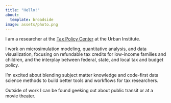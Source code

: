 ```yaml
---
title: "Hello!"
about:
  template: broadside
image: assets/photo.png
---
```

   
I am a researcher at the [Tax Policy Center](https://taxpolicycenter.org) at the Urban Institute. 

I work on microsimulation modeling, quantitative analysis, and data visualization, focusing on refundable tax credits for low-income families and children, and the interplay between federal, state, and local tax and budget policy.

I'm excited about blending subject matter knowledge and code-first data science methods to build better tools and workflows for tax researchers. 

Outside of work I can be found geeking out about public transit or at a movie theater.